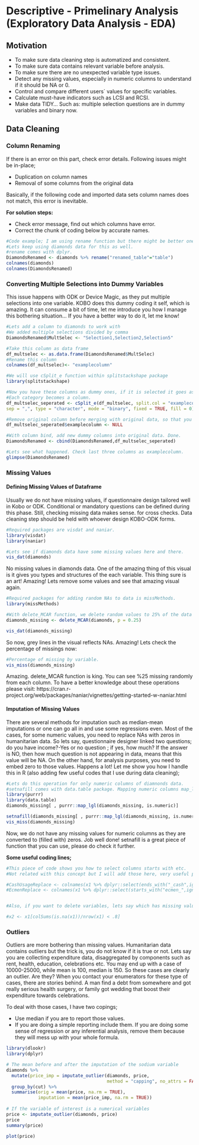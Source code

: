 # Descriptive - Primelinary Analysis (Exploratory Data Analysis - EDA)

##    Motivation

-   To make sure data cleaning step is automatized and consistent.
-   To make sure data contains relevant variable before analysis.
-   To make sure there are no unexpected variable type issues.
-   Detect any missing values, especially in numeric columns to understand if it should be NA or 0.
-   Control and compare different users` values for specific variables.
-   Calculate must-have indicators such as LCSI and RCSI.
-   Make data TIDY... Such as: multiple selection questions are in dummy variables and binary now.

##    Data Cleaning

###   Column Renaming

If there is an error on this part, check error details. Following issues might be in-place;

-   Duplication on column names
-   Removal of some columns from the original data

Basically, if the following code and imported data sets column names does not match, this error is inevitable.

**For solution steps:**

-   Check error message, find out which columns have error.
-   Correct the chunk of coding below by accurate names.


```r
#Code example; I am using rename function but there might be better ones for sure.
#Lets keep using diamonds data for this as well.
#rename comes with dplyr.
DiamondsRenamed <- diamonds %>% rename("renamed_table"="table")
colnames(diamonds)
colnames(DiamondsRenamed)
```

###    Converting Multiple Selections into Dummy Variables

This issue happens with ODK or Device Magic, as they put multiple selections into one variable. KOBO does this dummy coding it self, which is amazing. It can consume a bit of time, let me introduce you how I manage this bothering situation... If you have a better way to do it, let me know!

```r
#Lets add a column to diamonds to work with
#We added multiple selections divided by comma
DiamondsRenamed$MultSelec <- "Selection1,Selection2,Selection5"
```

```r
#Take this column as data frame 
df_multselec <- as.data.frame(DiamondsRenamed$MultSelec)
#Rename this column
colnames(df_multselec)<- "examplecolumn"

#We will use cSplit_e function within splitstackshape package
library(splitstackshape)

#Now you have these columns as dummy ones, if it is selected it goes as 1 otherwise as 0.
#Each category becomes a column.
df_multselec_seperated <- cSplit_e(df_multselec, split.col = "examplecolumn", 
sep = ",", type = "character", mode = "binary", fixed = TRUE, fill = 0)

#Remove original column before merging with original data, so that you will not have duplicate columns.
df_multselec_seperated$examplecolumn <- NULL

#With column bind, add new dummy columns into original data. Done.
DiamondsRenamed <- cbind(DiamondsRenamed,df_multselec_seperated)

#Lets see what happened. Check last three columns as examplecolumn.
glimpse(DiamondsRenamed)
```

###    Missing Values

####   Defining Missing Values of Dataframe

Usually we do not have missing values, if questionnaire design tailored well in Kobo or ODK. Conditional or mandatory questions can be defined during this phase. Still, checking missing data makes sense. for cross checks. Data cleaning step should be held with whoever design KOBO-ODK forms.

```r
#Required packages are visdat and naniar.
library(visdat)
library(naniar)

#Lets see if diamonds data have some missing values here and there.
vis_dat(diamonds)
```

No missing values in diamonds data. One of the amazing thing of this visual is it gives you types and structures of the each variable. This thing sure is an art! Amazing! Lets remove some values and see that amazing visual again.

```r
#Required packages for adding random NAs to data is missMethods.
library(missMethods)

#With delete_MCAR function, we delete random values to 25% of the data and make them NA.
diamonds_missing <- delete_MCAR(diamonds, p = 0.25)

vis_dat(diamonds_missing)
```

So now, grey lines in the visual reflects NAs. Amazing! Lets check the percentage of missings now:

```r
#Percentage of missing by variable.
vis_miss(diamonds_missing)
```

Amazing. delete_MCAR function is king. You can see %25 missing randomly from each column. To have a better knowledge about these operations please visit: https://cran.r-project.org/web/packages/naniar/vignettes/getting-started-w-naniar.html

####   Imputation of Missing Values

There are several methods for imputation such as median-mean imputations or one can go all in and use some regressions even. Most of the cases, for some numeric values, you need to replace NAs with zeros in humanitarian data. So lets say, questionnaire designer linked two questions; do you have income?-Yes or no question ; if yes, how much? If the answer is NO, then how much question is not appearing in data, means that this value will be NA. On the other hand, for analysis purposes, you need to embed zero to those values. Happens a lot! Let me show you how I handle this in R (also adding few useful codes that I use during data cleaning);

```r
#Lets do this operation for only numeric columns of diamnonds data.
#setnafill comes with data.table package. Mapping numeric columns map_lgl comes with purrr package.
library(purrr)
library(data.table)
diamonds_missing[ , purrr::map_lgl(diamonds_missing, is.numeric)]

setnafill(diamonds_missing[ , purrr::map_lgl(diamonds_missing, is.numeric)], fill=0)
vis_miss(diamonds_missing)
```

Now, we do not have any missing values for numeric columns as they are converted to (filled with) zeros. Job well done! setnafill is a great piece of function that you can use, please do check it further.

**Some useful coding lines;**

```r
#This piece of code shows you how to select columns starts with etc.
#Not related with this concept but I will add those here, very useful piece of code.

#CashUsageReplace <- colnames(x1 %>% dplyr::select(ends_with("_cash",ignore.case = TRUE)))
#EcmenReplace <- colnames(x1 %>% dplyr::select(starts_with("ecmen_",ignore.case = TRUE)))


#Also, if you want to delete variables, lets say which has missing values greater than %80 of their records, you can use a piece of code given below. 

#x2 <- x1[colSums(is.na(x1))/nrow(x1) < .8]
```

###    Outliers

Outliers are more bothering than missing values. Humanitarian data contains outliers but the trick is, you do not know if it is true or not. Lets say you are collecting expenditure data, disaggregated by components such as rent, health, education, celebrations etc. You may end up with a case of 10000-25000, while mean is 100, median is 150. So these cases are clearly an outlier. Are they? When you contact your enumerators for these type of cases, there are stories behind. A man find a debt from somewhere and got really serious health surgery, or family got wedding that boost their expenditure towards celebrations. 

To deal with those cases, I have two copings;

-   Use median if you are to report those values.
-   If you are doing a simple reporting include them. If you are doing some sense of regression or any inferential analysis, remove them because they will mess up with your whole formula.




```r
library(dlookr)
library(dplyr)

# The mean before and after the imputation of the sodium variable
diamonds %>%
  mutate(price_imp = imputate_outlier(diamonds, price, 
                                      method = "capping", no_attrs = FALSE)) %>%
  group_by(cut) %>%
  summarise(orig = mean(price, na.rm = TRUE),
            imputation = mean(price_imp, na.rm = TRUE))
            
# If the variable of interest is a numerical variables
price <- imputate_outlier(diamonds, price)
price
summary(price)

plot(price)
```















